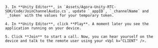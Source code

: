 <PlatformWrapper platform="unity">

    3. In **Unity Editor**, in `Assets/Agora-Unity-RTC-SDK/Code/JoinChannelAudio.cs`, update `_appID`, `_channelName` and `_token` with the values for your temporary token.

    4. In **Unity Editor**, click **Play**. A moment later you see the application running on your device.

    5. Click **Join** to start a call. Now, you can hear yourself on the device and talk to the remote user using your <Vpl k="CLIENT" />.

</PlatformWrapper>